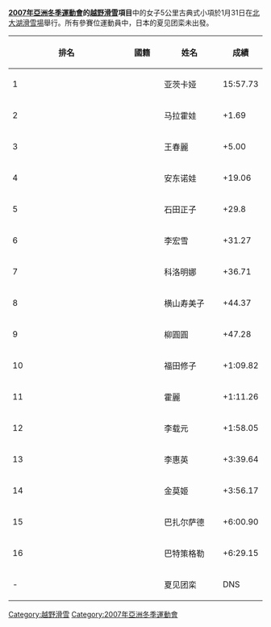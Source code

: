 '''[[2007年亞洲冬季運動會|2007年亞洲冬季運動會]]的[[2007年冬季亞洲運動會越野滑雪比賽|越野滑雪]]項目'''中的女子5公里古典式小項於1月31日在[[北大湖滑雪場|北大湖滑雪場]]舉行。所有參賽位運動員中，日本的夏见团栾未出發。

{| class=wikitable style="text-align:center" width=550
|-
! width=5%|'''排名'''
! width=15%|'''國籍'''
! width=25%|'''姓名'''
! width=15%|'''成績'''
|- bgcolor="gold"
| align="left"|1|| {{KAZ}} || 亚茨卡娅 || 15:57.73  
|- bgcolor="silver"
| align="left"|2|| {{KAZ}} || 马拉霍娃 ||  +1.69  
|-bgcolor="CC9966"
| align="left"|3|| {{CHN}} || 王春麗 || +5.00
|-
| align="left"|4||{{KAZ}}|| 安东诺娃 || +19.06
|-
| align="left"|5||{{JPN}}|| 石田正子|| +29.8
|-
| align="left"|6||{{CHN}}|| 李宏雪 || +31.27
|-
| align="left"|7||{{KAZ}}|| 科洛明娜 || +36.71
|-
| align="left"|8||{{JPN}}|| 横山寿美子 || +44.37
|-
| align="left"|9||{{CHN}}||柳圓圓|| +47.28
|-
| align="left"|10||{{JPN}}|| 福田修子 || +1:09.82
|-
| align="left"|11||{{CHN}}|| 霍麗 || +1:11.26
|-
| align="left"|12||{{KOR}}|| 李载元 || +1:58.05
|-
| align="left"|13||{{PRK}}||李惠英|| +3:39.64
|-
| align="left"|14||{{KOR}}|| 金莫姬 || +3:56.17
|-
| align="left"|15||{{MGL}}|| 巴扎尔萨德 || +6:00.90
|-
| align="left"|16||{{MGL}}|| 巴特策格勒 || +6:29.15
|-
| align="left"|-||{{JPN}}|| 夏见团栾 || DNS
|}

[[Category:越野滑雪|Category:越野滑雪]]
[[Category:2007年亞洲冬季運動會|Category:2007年亞洲冬季運動會]]